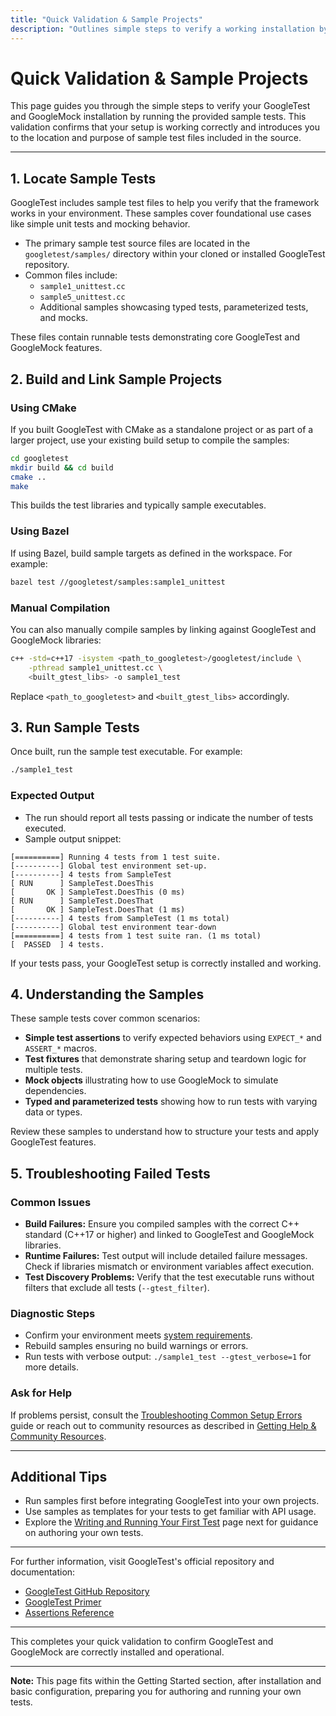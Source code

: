```yaml
---
title: "Quick Validation & Sample Projects"
description: "Outlines simple steps to verify a working installation by running provided sample tests. Highlights the location and purpose of sample files, and offers troubleshooting advice if tests fail at this stage."
---
```


# Quick Validation & Sample Projects

This page guides you through the simple steps to verify your GoogleTest and GoogleMock installation by running the provided sample tests. This validation confirms that your setup is working correctly and introduces you to the location and purpose of sample test files included in the source.

---

## 1. Locate Sample Tests

GoogleTest includes sample test files to help you verify that the framework works in your environment. These samples cover foundational use cases like simple unit tests and mocking behavior.

- The primary sample test source files are located in the `googletest/samples/` directory within your cloned or installed GoogleTest repository.
- Common files include:
  - `sample1_unittest.cc`
  - `sample5_unittest.cc`
  - Additional samples showcasing typed tests, parameterized tests, and mocks.

These files contain runnable tests demonstrating core GoogleTest and GoogleMock features.

## 2. Build and Link Sample Projects

### Using CMake

If you built GoogleTest with CMake as a standalone project or as part of a larger project, use your existing build setup to compile the samples:

```bash
cd googletest
mkdir build && cd build
cmake ..
make
```

This builds the test libraries and typically sample executables.

### Using Bazel

If using Bazel, build sample targets as defined in the workspace. For example:

```bash
bazel test //googletest/samples:sample1_unittest
```

### Manual Compilation

You can also manually compile samples by linking against GoogleTest and GoogleMock libraries:

```bash
c++ -std=c++17 -isystem <path_to_googletest>/googletest/include \
    -pthread sample1_unittest.cc \
    <built_gtest_libs> -o sample1_test
```

Replace `<path_to_googletest>` and `<built_gtest_libs>` accordingly.

## 3. Run Sample Tests

Once built, run the sample test executable. For example:

```bash
./sample1_test
```

### Expected Output

- The run should report all tests passing or indicate the number of tests executed.
- Sample output snippet:

```
[==========] Running 4 tests from 1 test suite.
[----------] Global test environment set-up.
[----------] 4 tests from SampleTest
[ RUN      ] SampleTest.DoesThis
[       OK ] SampleTest.DoesThis (0 ms)
[ RUN      ] SampleTest.DoesThat
[       OK ] SampleTest.DoesThat (1 ms)
[----------] 4 tests from SampleTest (1 ms total)
[----------] Global test environment tear-down
[==========] 4 tests from 1 test suite ran. (1 ms total)
[  PASSED  ] 4 tests.
```

If your tests pass, your GoogleTest setup is correctly installed and working.

## 4. Understanding the Samples

These sample tests cover common scenarios:

- **Simple test assertions** to verify expected behaviors using `EXPECT_*` and `ASSERT_*` macros.
- **Test fixtures** that demonstrate sharing setup and teardown logic for multiple tests.
- **Mock objects** illustrating how to use GoogleMock to simulate dependencies.
- **Typed and parameterized tests** showing how to run tests with varying data or types.

Review these samples to understand how to structure your tests and apply GoogleTest features.

## 5. Troubleshooting Failed Tests

### Common Issues

- **Build Failures:** Ensure you compiled samples with the correct C++ standard (C++17 or higher) and linked to GoogleTest and GoogleMock libraries.
- **Runtime Failures:** Test output will include detailed failure messages. Check if libraries mismatch or environment variables affect execution.
- **Test Discovery Problems:** Verify that the test executable runs without filters that exclude all tests (`--gtest_filter`).

### Diagnostic Steps

- Confirm your environment meets [system requirements](../set-up-prerequisites-installation/system-requirements.md).
- Rebuild samples ensuring no build warnings or errors.
- Run tests with verbose output: `./sample1_test --gtest_verbose=1` for more details.

### Ask for Help

If problems persist, consult the [Troubleshooting Common Setup Errors](../troubleshooting-common-issues/troubleshooting-setup-errors.md) guide or reach out to community resources as described in [Getting Help & Community Resources](../troubleshooting-common-issues/getting-help-community.md).

---

## Additional Tips

- Run samples first before integrating GoogleTest into your own projects.
- Use samples as templates for your tests to get familiar with API usage.
- Explore the [Writing and Running Your First Test](../configuration-first-run-validation/first-test.md) page next for guidance on authoring your own tests.

---

For further information, visit GoogleTest's official repository and documentation:

- [GoogleTest GitHub Repository](https://github.com/google/googletest)
- [GoogleTest Primer](../primer.md)
- [Assertions Reference](../../reference/assertions.md)

---

This completes your quick validation to confirm GoogleTest and GoogleMock are correctly installed and operational.


---
**Note:** This page fits within the Getting Started section, after installation and basic configuration, preparing you for authoring and running your own tests.



